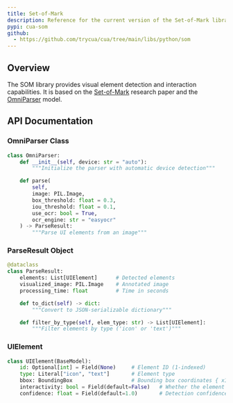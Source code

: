 ```yaml
---
title: Set-of-Mark
description: Reference for the current version of the Set-of-Mark library.
pypi: cua-som
github:
  - https://github.com/trycua/cua/tree/main/libs/python/som
---
```


## Overview

The SOM library provides visual element detection and interaction capabilities. It is based on the [Set-of-Mark](https://arxiv.org/abs/2310.11441) research paper and the [OmniParser](https://github.com/microsoft/OmniParser) model.

## API Documentation

### OmniParser Class

```python
class OmniParser:
    def __init__(self, device: str = "auto"):
        """Initialize the parser with automatic device detection"""

    def parse(
        self,
        image: PIL.Image,
        box_threshold: float = 0.3,
        iou_threshold: float = 0.1,
        use_ocr: bool = True,
        ocr_engine: str = "easyocr"
    ) -> ParseResult:
        """Parse UI elements from an image"""
```

### ParseResult Object

```python
@dataclass
class ParseResult:
    elements: List[UIElement]      # Detected elements
    visualized_image: PIL.Image    # Annotated image
    processing_time: float         # Time in seconds

    def to_dict(self) -> dict:
        """Convert to JSON-serializable dictionary"""

    def filter_by_type(self, elem_type: str) -> List[UIElement]:
        """Filter elements by type ('icon' or 'text')"""
```

### UIElement

```python
class UIElement(BaseModel):
    id: Optional[int] = Field(None)     # Element ID (1-indexed)
    type: Literal["icon", "text"]       # Element type
    bbox: BoundingBox                   # Bounding box coordinates { x1, y1, x2, y2 }
    interactivity: bool = Field(default=False)   # Whether the element is interactive
    confidence: float = Field(default=1.0)       # Detection confidence
```
